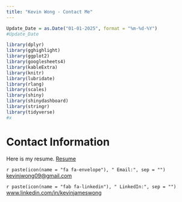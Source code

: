 ```yaml
---
title: "Kevin Wong - Contact Me"
---
```


```r
Update_Date = as.Date("01-01-2025", format = "%m-%d-%Y")
#Update_Date

library(dplyr)
library(gghighlight)
library(ggplot2)
library(googlesheets4)
library(kableExtra)
library(knitr)
library(lubridate)
library(rlang)
library(scales)
library(shiny)
library(shinydashboard)
library(stringr)
library(tidyverse)
#x
```

<style>
.left {
  text-align: left;
}
</style>

# Contact Information

Here is my resume. [Resume](files/Resume_Wong_20250101.pdf){target="_blank"}

<p class="left">
`r paste(icon(name = "fa fa-envelope"), " Email:", sep = "")` <kevinjwong09@gmail.com>
</p>

<p class="left">
`r paste(icon(name = "fab fa-linkedin"), " LinkedIn:", sep = "")` [www.linkedin.com/in/kevinjameswong](https://www.linkedin.com/in/kevinjameswong/){target="_blank"}
</p>



